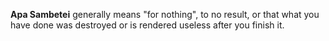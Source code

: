 '''Apa Sambetei''' generally means "for nothing", to no result, or that what you have done was destroyed or is rendered useless after you finish it.

{{substub}}
{{myth-stub}}
{{cleanup}}